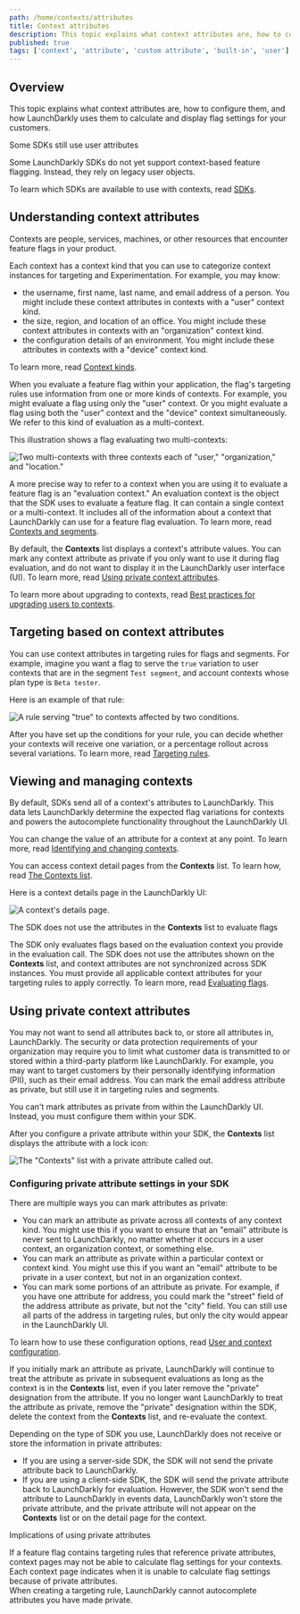```yaml
---
path: /home/contexts/attributes
title: Context attributes
description: This topic explains what context attributes are, how to configure them, and how LaunchDarkly uses them to calculate and display flag settings for your customers.
published: true
tags: ['context', 'attribute', 'custom attribute', 'built-in', 'user']
---
```


## Overview

This topic explains what context attributes are, how to configure them, and how LaunchDarkly uses them to calculate and display flag settings for your customers.

<Callout intent="info">
  <CalloutTitle>Some SDKs still use user attributes</CalloutTitle>
  <CalloutDescription>

  Some LaunchDarkly SDKs do not yet support context-based feature flagging. Instead, they rely on legacy user objects.

  To learn which SDKs are available to use with contexts, read [SDKs](/sdk).

  </CalloutDescription>
</Callout>

## Understanding context attributes

Contexts are people, services, machines, or other resources that encounter feature flags in your product.

Each context has a context kind that you can use to categorize context instances for targeting and Experimentation. For example, you may know:

  * the username, first name, last name, and email address of a person. You might include these context attributes in contexts with a "user" context kind.
  * the size, region, and location of an office. You might include these context attributes in contexts with an "organization" context kind.
  * the configuration details of an environment. You might include these attributes in contexts with a "device" context kind.

To learn more, read [Context kinds](/home/contexts/context-kinds).

When you evaluate a feature flag within your application, the flag's targeting rules use information from one or more kinds of contexts. For example, you might evaluate a flag using only the "user" context. Or you might evaluate a flag using both the "user" context and the "device" context simultaneously. We refer to this kind of evaluation as a multi-context.

This illustration shows a flag evaluating two multi-contexts:

![Two multi-contexts with three contexts each of "user," "organization," and "location."](contexts-multi.png)

A more precise way to refer to a context when you are using it to evaluate a feature flag is an "evaluation context." An evaluation context is the object that the SDK uses to evaluate a feature flag. It can contain a single context or a multi-context. It includes all of the information about a context that LaunchDarkly can use for a feature flag evaluation. To learn more, read [Contexts and segments](/home/contexts).

By default, the **Contexts** list displays a context's attribute values. You can mark any context attribute as private if you only want to use it during flag evaluation, and do not want to display it in the LaunchDarkly user interface (UI). To learn more, read [Using private context attributes](#using-private-context-attributes).

To learn more about upgrading to contexts, read [Best practices for upgrading users to contexts](/guides/flags/upgrading-contexts).

## Targeting based on context attributes

You can use context attributes in targeting rules for flags and segments. For example, imagine you want a flag to serve the `true` variation to user contexts that are in the segment `Test segment`, and account contexts whose plan type is `Beta tester`.

Here is an example of that rule:

![A rule serving "true" to contexts affected by two conditions.](flag-targeting-multiple-rules.png)

After you have set up the conditions for your rule, you can decide whether your contexts will receive one variation, or a percentage rollout across several variations. To learn more, read [Targeting rules](/home/flags/targeting-rules).

## Viewing and managing contexts

By default, SDKs send all of a context's attributes to LaunchDarkly. This data lets LaunchDarkly determine the expected flag variations for contexts and powers the autocomplete functionality throughout the LaunchDarkly UI.

You can change the value of an attribute for a context at any point. To learn more, read [Identifying and changing contexts](/sdk/features/identify).

You can access context detail pages from the **Contexts** list. To learn how, read [The Contexts list](/home/contexts/contexts-list).

Here is a context details page in the LaunchDarkly UI:

![A context's details page.](context-details.png)

<Callout intent="alert">
<CalloutTitle>The SDK does not use the attributes in the <strong>Contexts</strong> list to evaluate flags</CalloutTitle>
<CalloutDescription>

The SDK only evaluates flags based on the evaluation context you provide in the evaluation call. The SDK does not use the attributes shown on the <strong>Contexts</strong> list, and context attributes are not synchronized across SDK instances. You must provide all applicable context attributes for your targeting rules to apply correctly. To learn more, read [Evaluating flags](/sdk/features/evaluating).

</CalloutDescription>
</Callout>

## Using private context attributes

You may not want to send all attributes back to, or store all attributes in, LaunchDarkly. The security or data protection requirements of your organization may require you to limit what customer data is transmitted to or stored within a third-party platform like LaunchDarkly. For example, you may want to target customers by their personally identifying information (PII), such as their email address. You can mark the email address attribute as private, but still use it in targeting rules and segments.

You can't mark attributes as private from within the LaunchDarkly UI. Instead, you must configure them within your SDK. 

After you configure a private attribute within your SDK, the **Contexts** list displays the attribute with a lock icon: 

![The "Contexts" list with a private attribute called out.](contexts-private-attribute-callout.png)

### Configuring private attribute settings in your SDK

There are multiple ways you can mark attributes as private:

* You can mark an attribute as private across all contexts of any context kind. You might use this if you want to ensure that an "email" attribute is never sent to LaunchDarkly, no matter whether it occurs in a user context, an organization context, or something else.
* You can mark an attribute as private within a particular context or context kind. You might use this if you want an "email" attribute to be private in a user context, but not in an organization context.
* You can mark some portions of an attribute as private. For example, if you have one attribute for address, you could mark the "street" field of the address attribute as private, but not the "city" field. You can still use all parts of the address in targeting rules, but only the city would appear in the LaunchDarkly UI.

To learn how to use these configuration options, read [User and context configuration](/sdk/features/user-context-config).

If you initially mark an attribute as private, LaunchDarkly will continue to treat the attribute as private in subsequent evaluations as long as the context is in the **Contexts** list, even if you later remove the "private" designation from the attribute. If you no longer want LaunchDarkly to treat the attribute as private, remove the "private" designation within the SDK, delete the context from the **Contexts** list, and re-evaluate the context.

Depending on the type of SDK you use, LaunchDarkly does not receive or store the information in private attributes:

* If you are using a server-side SDK, the SDK will not send the private attribute back to LaunchDarkly.
* If you are using a client-side SDK, the SDK will send the private attribute back to LaunchDarkly for evaluation. However, the SDK won't send the attribute to LaunchDarkly in events data, LaunchDarkly won't store the private attribute, and the private attribute will not appear on the **Contexts** list or on the detail page for the context.

<Callout intent="alert">
<CalloutTitle>Implications of using private attributes</CalloutTitle>
<CalloutDescription>

If a feature flag contains targeting rules that reference private attributes, context pages may not be able to calculate flag settings for your contexts. Each context page indicates when it is unable to calculate flag settings because of private attributes.
<br />
When creating a targeting rule, LaunchDarkly cannot autocomplete attributes you have made private.

</CalloutDescription>
</Callout>

